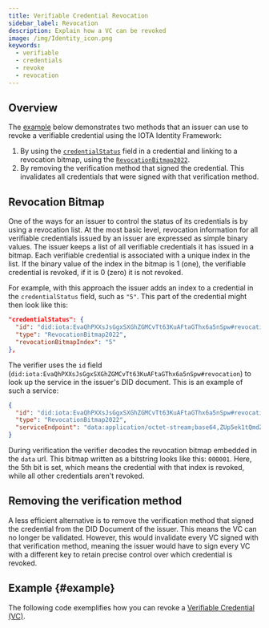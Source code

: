 ```yaml
---
title: Verifiable Credential Revocation
sidebar_label: Revocation
description: Explain how a VC can be revoked
image: /img/Identity_icon.png
keywords:
  - verifiable
  - credentials
  - revoke
  - revocation
---
```




<ZeroSixNotice/>

## Overview

The [example](#example) below demonstrates two methods that an issuer can use to revoke a verifiable credential using the IOTA Identity Framework:

1. By using the [`credentialStatus`](https://www.w3.org/TR/vc-data-model/#status) field in a credential and linking to a revocation bitmap, using the [`RevocationBitmap2022`](../../specs/revocation_bitmap_2022.mdx).
2. By removing the verification method that signed the credential. This invalidates all credentials that were signed with that verification method.

## Revocation Bitmap

One of the ways for an issuer to control the status of its credentials is by using a revocation list. At the most basic level, revocation information for all verifiable credentials issued by an issuer are expressed as simple binary values. The issuer keeps a list of all verifiable credentials it has issued in a bitmap. Each verifiable credential is associated with a unique index in the list. If the binary value of the index in the bitmap is 1 (one), the verifiable credential is revoked, if it is 0 (zero) it is not revoked.

For example, with this approach the issuer adds an index to a credential in the `credentialStatus` field, such as `"5"`. This part of the credential might then look like this:

```json
"credentialStatus": {
  "id": "did:iota:EvaQhPXXsJsGgxSXGhZGMCvTt63KuAFtaGThx6a5nSpw#revocation",
  "type": "RevocationBitmap2022",
  "revocationBitmapIndex": "5"
},
```

The verifier uses the `id` field (`did:iota:EvaQhPXXsJsGgxSXGhZGMCvTt63KuAFtaGThx6a5nSpw#revocation`) to look up the service in the issuer's DID document. This is an example of such a service:

```json
{
  "id": "did:iota:EvaQhPXXsJsGgxSXGhZGMCvTt63KuAFtaGThx6a5nSpw#revocation",
  "type": "RevocationBitmap2022",
  "serviceEndpoint": "data:application/octet-stream;base64,ZUp5ek1tQmdZR1NBQUFFZ1ptVUFBQWZPQUlF"
}
```

During verification the verifier decodes the revocation bitmap embedded in the `data` url. This bitmap written as a bitstring looks like this: `000001`. Here, the 5th bit is set, which means the credential with that index is revoked, while all other credentials aren't revoked.

## Removing the verification method

A less efficient alternative is to remove the verification method that signed the credential from the DID Document of the issuer. This means the VC can no longer be validated. However, this would invalidate every VC signed with that verification method, meaning the issuer would have to sign every VC with a different key to retain precise control over which credential is revoked.

## Example {#example}

The following code exemplifies how you can revoke a [Verifiable Credential (VC)](overview.mdx).

<CodeSnippet 
    nodeReplitLink="https://replit.com/@IOTAFoundation/revoke-vc-06?lite=true"
    rustContent={revoke_vc_rs}
    nodeGithubLink = "https://github.com/iotaledger/identity.rs/blob/support/v0.6/bindings/wasm/examples-account/src/revoke_vc.ts"
    rustGithubLink = "https://github.com/iotaledger/identity.rs/blob/support/v0.6/examples/account/revoke_vc.rs"
/>
